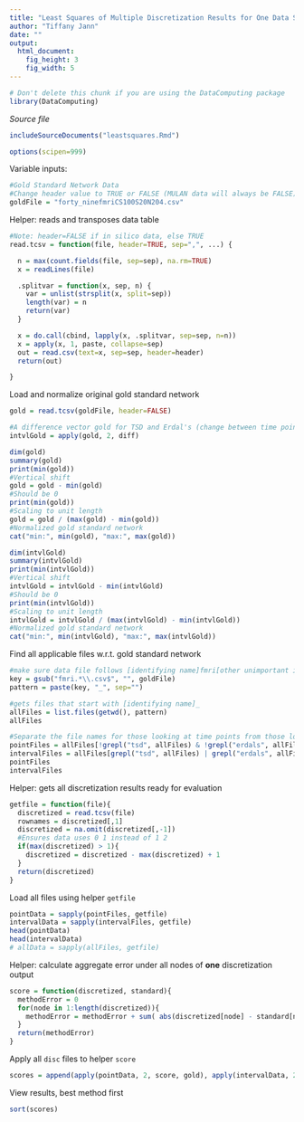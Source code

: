```yaml
---
title: "Least Squares of Multiple Discretization Results for One Data Set"
author: "Tiffany Jann"
date: ""
output: 
  html_document:
    fig_height: 3
    fig_width: 5
---
```

<!-- Don't edit in between this line and the one below -->
```r
# Don't delete this chunk if you are using the DataComputing package
library(DataComputing)
```
*Source file* 
```r
includeSourceDocuments("leastsquares.Rmd")
```
<!-- Don't edit the material above this line -->
```r
options(scipen=999)
```

Variable inputs:
```r
#Gold Standard Network Data
#Change header value to TRUE or FALSE (MULAN data will always be FALSE)
goldFile = "forty_ninefmriCS100S20N204.csv"
```

Helper: reads and transposes data table
```r
#Note: header=FALSE if in silico data, else TRUE
read.tcsv = function(file, header=TRUE, sep=",", ...) {

  n = max(count.fields(file, sep=sep), na.rm=TRUE)
  x = readLines(file)

  .splitvar = function(x, sep, n) {
    var = unlist(strsplit(x, split=sep))
    length(var) = n
    return(var)
  }

  x = do.call(cbind, lapply(x, .splitvar, sep=sep, n=n))
  x = apply(x, 1, paste, collapse=sep) 
  out = read.csv(text=x, sep=sep, header=header)
  return(out)

}
```

Load and normalize original gold standard network
```r
gold = read.tcsv(goldFile, header=FALSE)

#A difference vector gold for TSD and Erdal's (change between time points)
intvlGold = apply(gold, 2, diff)

dim(gold)
summary(gold)
print(min(gold))
#Vertical shift
gold = gold - min(gold)
#Should be 0
print(min(gold))
#Scaling to unit length
gold = gold / (max(gold) - min(gold))
#Normalized gold standard network
cat("min:", min(gold), "max:", max(gold))

dim(intvlGold)
summary(intvlGold)
print(min(intvlGold))
#Vertical shift
intvlGold = intvlGold - min(intvlGold)
#Should be 0
print(min(intvlGold))
#Scaling to unit length
intvlGold = intvlGold / (max(intvlGold) - min(intvlGold))
#Normalized gold standard network
cat("min:", min(intvlGold), "max:", max(intvlGold))
```

Find all applicable files w.r.t. gold standard network
```r
#make sure data file follows [identifying name]fmri[other unimportant identifiers].csv
key = gsub("fmri.*\\.csv$", "", goldFile)
pattern = paste(key, "_", sep="")

#gets files that start with [identifying name]_
allFiles = list.files(getwd(), pattern)
allFiles

#Separate the file names for those looking at time points from those looking at difference between times
pointFiles = allFiles[!grepl("tsd", allFiles) & !grepl("erdals", allFiles)]
intervalFiles = allFiles[grepl("tsd", allFiles) | grepl("erdals", allFiles)]
pointFiles
intervalFiles
```

Helper: gets all discretization results ready for evaluation
```r
getfile = function(file){
  discretized = read.tcsv(file)
  rownames = discretized[,1]
  discretized = na.omit(discretized[,-1])
  #Ensures data uses 0 1 instead of 1 2
  if(max(discretized) > 1){
    discretized = discretized - max(discretized) + 1
  }
  return(discretized)
}
```

Load all files using helper `getfile`
```r
pointData = sapply(pointFiles, getfile)
intervalData = sapply(intervalFiles, getfile)
head(pointData)
head(intervalData)
# allData = sapply(allFiles, getfile)
```

Helper: calculate aggregate error under all nodes of **one** discretization output
```r
score = function(discretized, standard){
  methodError = 0
  for(node in 1:length(discretized)){
    methodError = methodError + sum( abs(discretized[node] - standard[node]))
  }
  return(methodError)
}
```

Apply all `disc` files to helper `score`
```r
scores = append(apply(pointData, 2, score, gold), apply(intervalData, 2, score, as.data.frame(intvlGold)))
```

View results, best method first
```r
sort(scores)
```
